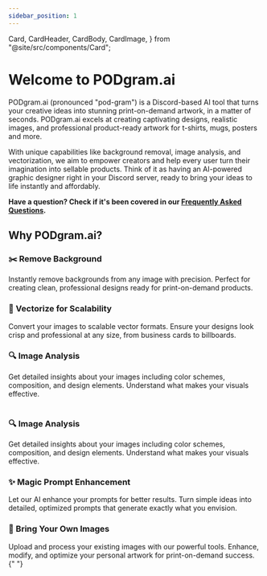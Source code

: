 ```yaml
---
sidebar_position: 1
---
```


  Card,
  CardHeader,
  CardBody,
  CardImage,
} from "@site/src/components/Card";

# Welcome to PODgram.ai

PODgram.ai (pronounced "pod-gram") is a Discord-based AI tool that turns your creative ideas into stunning print-on-demand artwork, in a matter of seconds. PODgram.ai excels at creating captivating designs, realistic images, and professional product-ready artwork for t-shirts, mugs, posters and more.

With unique capabilities like background removal, image analysis, and vectorization, we aim to empower creators and help every user turn their imagination into sellable products. Think of it as having an AI-powered graphic designer right in your Discord server, ready to bring your ideas to life instantly and affordably.

**Have a question? Check if it's been covered in our [Frequently Asked Questions](./faq).**

## Why PODgram.ai?

<div className="row">
  <div className="col col--4">
    <Card shadow="md">
      <CardImage cardImageUrl="/img/undraw_docusaurus_tree.svg" />
      <CardHeader textAlign="center">
        <h3>✂️ Remove Background</h3>
      </CardHeader>
      <CardBody textAlign="center" className="padding-vert--md">
        Instantly remove backgrounds from any image with precision. Perfect for
        creating clean, professional designs ready for print-on-demand products.
      </CardBody>
    </Card>
  </div>
  <div className="col col--4">
    <Card shadow="md">
      <CardImage cardImageUrl="/img/undraw_docusaurus_mountain.svg" />
      <CardHeader textAlign="center">
        <h3>📐 Vectorize for Scalability</h3>
      </CardHeader>
      <CardBody textAlign="center" className="padding-vert--md">
        Convert your images to scalable vector formats. Ensure your designs look
        crisp and professional at any size, from business cards to billboards.
      </CardBody>
    </Card>
  </div>
  <div className="col col--4">
    <Card shadow="md">
      <CardImage cardImageUrl="/img/undraw_docusaurus_react.svg" />
      <CardHeader textAlign="center">
        <h3>🔍 Image Analysis</h3>
      </CardHeader>
      <CardBody textAlign="center" className="padding-vert--md">
        Get detailed insights about your images including color schemes,
        composition, and design elements. Understand what makes your visuals
        effective.
      </CardBody>
    </Card>
  </div>
</div>

<br />

<div className="row">
  <div className="col col--4">
    <Card shadow="md">
      <CardImage cardImageUrl="/img/undraw_docusaurus_react.svg" />
      <CardHeader textAlign="center">
        <h3>🔍 Image Analysis</h3>
      </CardHeader>
      <CardBody textAlign="center" className="padding-vert--md">
        Get detailed insights about your images including color schemes,
        composition, and design elements. Understand what makes your visuals
        effective.
      </CardBody>
    </Card>
  </div>
  <div className="col col--4">
    <Card shadow="md">
      <CardImage cardImageUrl="/img/undraw_docusaurus_tree.svg" />
      <CardHeader textAlign="center">
        <h3>✨ Magic Prompt Enhancement</h3>
      </CardHeader>
      <CardBody textAlign="center" className="padding-vert--md">
        Let our AI enhance your prompts for better results. Turn simple ideas
        into detailed, optimized prompts that generate exactly what you
        envision.
      </CardBody>
    </Card>
  </div>
  <div className="col col--4">
    <Card shadow="md">
      <CardImage cardImageUrl="/img/undraw_docusaurus_mountain.svg" />
      <CardHeader textAlign="center">
        <h3>📁 Bring Your Own Images</h3>
      </CardHeader>
      <CardBody textAlign="center" className="padding-vert--md">
        Upload and process your existing images with our powerful tools.
        Enhance, modify, and optimize your personal artwork for print-on-demand
        success.
      </CardBody>
    </Card>
  </div>
</div>{" "}
